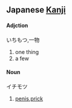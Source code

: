 == Japanese [[Kanji]] ==

==== '''Adjction''' ====

いちもつ,一物
#one thing
#a few

==== '''Noun''' ====

イチモツ
#[[penis]],[[prick]]